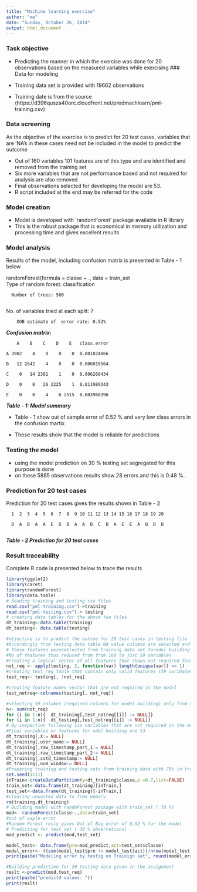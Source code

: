 ```yaml
---
title: "Machine learning exercise"
author: "me"
date: "Sunday, October 26, 2014"
output: html_document
---
```

### Task objective
- Predicting the manner in which the exercise was done for 20 observations based on the measured variables while exercising
### Data for modeling
-  Training data set is provided with 19662 observations

- Training date is from the source 
(https://d396qusza40orc.cloudfront.net/predmachlearn/pml-training.csv)

### Data screening
As the objective of the exercise is to predict for 20 test cases, variables that are 'NA's in these cases need not be included in the model to predict the outcome

- Out of 160 variables 101 features are of this type and are identified and removed from the training set
- Six more variables that are not performance based and not required for analysis are also removed
- Final observations selected for developing the model are 53.
- R script included at the end may be referred for the code


### Model creation
- Model is developed with 'randomForest' package available in R library
- This is the robust package that is economical in memory utilization and processing time and gives excellent results

### Model analysis
Results of the model, including confusion matrix is presented in Table - 1 below

 randomForest(formula = classe ~ ., data = train_set  
     Type of random forest: classification
     
      Number of trees: 500 
      
No. of variables tried at each split: 7 

        OOB estimate of  error rate: 0.52%
  
***Confusion matrix:***

        A    B    C    D    E   class.error
      
    A 3902    4    0    0    0  0.001024066
  
    B   12 2642    4    0    0  0.006019564 
  
    C    0   14 2381    1    0  0.006260434 
  
    D    0    0   26 2225    1  0.011989343 
  
    E    0    0    4    6 2515  0.003960396 
  
  
  ***Table  - 1: Model summary***
  
- Table - 1 show out of sample error of 0.52 %  and very low class errors in the confusion martix

- These results show that the model is reliable for predictions

### Testing the model
- using the model prediction on 30 % testing set segregated for this purpose is done
- on these 5885 observations results show 28 errors and this is 0.48 %.

### Prediction for 20 test cases

Prediction for 20 test cases gives the results shown in Table - 2

      1  2  3  4  5  6  7  8  9 10 11 12 13 14 15 16 17 18 19 20
      
      B  A  B  A  A  E  D  B  A  A  B  C  B  A  E  E  A  B  B  B
      
***Table - 2 Prediction for 20 test cases***
      
### Result traceability
Complete R code is presented below to trace the results

```r
library(ggplot2)
library(caret)
library(randomForest)
library(data.table)
# Reading training and testing csv files
read.csv("pml-training.csv")->training
read.csv("pml-testing.csv")-> testing
# creating data tables for the above two files   
dt_training<-data.table(training)
dt_testing<- data.table(testing)

#objective is to predict the outcoe for 20 test cases in testing file
#Accordingly from testing data table NA value columns are selected and removed
# These features wereseklected from training data set forodel building
#No of features thus reduced from from 160 to just 59 variables
#creating a logical vector of all features that shows not required features as TRUE
not_req <- apply(testing, 2, function(var) length(unique(var)) == 1)
#creating test_req table that contain only valid features (59 varibales)
test_req<- testing[, !not_req]

#creating feature names vector that are not required in the model
test_notreq<-colnames(testing[, not_req])

#selecting 59 columns (required columns for model building) only from training and testing sets
n<- sum(not_req)
for (i in 1:n){  dt_training[,test_notreq[[i]] := NULL]}
for (i in 1:n){  dt_testing[,test_notreq[[i]] := NULL]}
# By inspection following six variables that are not required in the model are removed
#Final variables or features for odel building are 53
dt_training[,X:= NULL]
dt_training[,user_name:= NULL]
dt_training[,raw_timestamp_part_1:= NULL]
dt_training[,raw_timestamp_part_2:= NULL]
dt_training[,cvtd_timestamp:= NULL]
dt_training[,num_window:= NULL]
#Preparing training and testing sets from training data with 70% in training
set.seed(1111)
inTrain<-createDataPartition(y=dt_training$classe,p =0.7,list=FALSE)
train_set<-data.frame(dt_training)[inTrain,]
test_set<-data.frame(dt_training)[-inTrain,]
#clearing unwanted data to free memory
rm(training,dt_training)
# Building model with randoForest package with train_set ( 70 %)
mod<- randomForest(classe~.,data=train_set)
#out of saple error
#Random Forest resly gives Out of Bag error of 0.52 % for the model
# Predicting for test set ( 30 % observations)
mod_predict <- predict(mod,test_set)

model_test<- data.frame(pre=mod_predict,act=test_set$classe)
model_error<- ((sum(model_test$pre != model_test$act))/nrow(model_test))*100
print(paste("Modeling error by testig on Trainign set", round(model_error,2),"%"))

#Building prediction for 20 testing data given in the assignment
reslt <-predict(mod,test_req)
print(paste("predictd values: "))
print(reslt)
```




 
 
